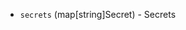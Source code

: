 <!-- Code generated from the comments of the DatasourceOutput struct in datasource/secrets/data.go; DO NOT EDIT MANUALLY -->

- `secrets` (map[string]Secret) - Secrets

<!-- End of code generated from the comments of the DatasourceOutput struct in datasource/secrets/data.go; -->
